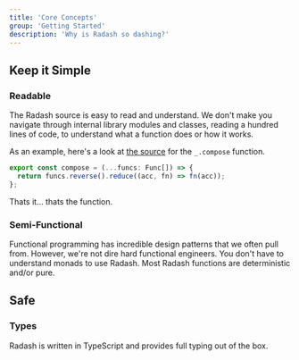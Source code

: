 ```yaml
---
title: 'Core Concepts'
group: 'Getting Started'
description: 'Why is Radash so dashing?'
---
```


## Keep it Simple

### Readable

The Radash source is easy to read and understand. We don't make you navigate through internal library modules and classes, reading a hundred lines of code, to understand what a function does or how it works.

As an example, here's a look at [the source](https://github.com/rayepps/radash/blob/master/src/curry.ts#L11-L13) for the `_.compose` function.

```ts
export const compose = (...funcs: Func[]) => {
  return funcs.reverse().reduce((acc, fn) => fn(acc));
};
```

Thats it... thats the function.

### Semi-Functional

Functional programming has incredible design patterns that we often pull from. However, we're not dire hard functional engineers. You don't have to understand monads to use Radash. Most Radash functions are deterministic and/or pure.

## Safe

### Types

Radash is written in TypeScript and provides full typing out of the box.
